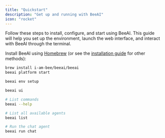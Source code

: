 ```yaml
---
title: "Quickstart"
description: "Get up and running with BeeAI"
icon: "rocket"
---
```


Follow these steps to install, configure, and start using BeeAI. This guide will help you set up the environment, launch the web interface, and interact with BeeAI through the terminal.

<Steps>
   <Step title="Install BeeAI:">

Install BeeAI using [Homebrew](https://brew.sh/) (or see the [installation guide](/introduction/installation) for other methods):

```sh
brew install i-am-bee/beeai/beeai
beeai platform start
```

   </Step>
   <Step title="Configure LLM provider:">

```sh
beeai env setup
```

   </Step>
   <Step title="Launch the web interface:">

```sh
beeai ui
```

   </Step>
   <Step title="Use from the terminal:">

```sh
# List commands
beeai --help

# List all available agents
beeai list

# Run the chat agent
beeai run chat
```

   </Step>
</Steps>
